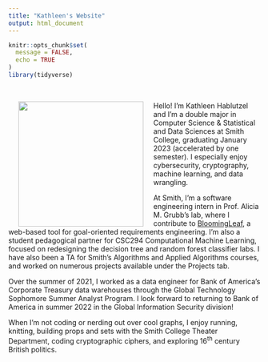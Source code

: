 ```yaml
---
title: "Kathleen's Website"
output: html_document
---
```


```r
knitr::opts_chunk$set(
  message = FALSE,
  echo = TRUE
)
library(tidyverse)
```

<br>

<img src="images/headshot-Dec-2020.jpg" align="left" height="250px" width="250px" hspace="20" />

Hello! I'm Kathleen Hablutzel and I'm a double major in Computer Science & Statistical and Data Sciences at Smith College, graduating January 2023 (accelerated by one semester). I especially enjoy cybersecurity, cryptography, machine learning, and data wrangling.

At Smith, I'm a software engineering intern in Prof. Alicia M. Grubb's lab, where I contribute to [BloomingLeaf](https://github.com/amgrubb/BloomingLeaf), a web-based tool for goal-oriented requirements engineering. I'm also a student pedagogical partner for CSC294 Computational Machine Learning, focused on redesigning the decision tree and random forest classifier labs. I have also been a TA for Smith's Algorithms and Applied Algorithms courses, and worked on numerous projects available under the Projects tab.

Over the summer of 2021, I worked as a data engineer for Bank of America's Corporate Treasury data warehouses through the Global Technology Sophomore Summer Analyst Program. I look forward to returning to Bank of America in summer 2022 in the Global Information Security division!

When I'm not coding or nerding out over cool graphs, I enjoy running, knitting, building props and sets with the Smith College Theater Department, coding cryptographic ciphers, and exploring 16^th^ century British politics.
